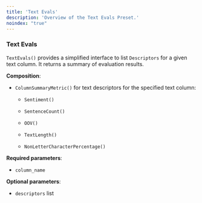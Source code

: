```yaml
---
title: 'Text Evals'
description: 'Overview of the Text Evals Preset.'
noindex: "true"
---
```


### Text Evals

`TextEvals()` provides a simplified interface to list `Descriptors` for a given text column. It returns a summary of evaluation results.

**Composition**:

* `ColumnSummaryMetric()` for text descriptors for the specified text column:

  * `Sentiment()`

  * `SentenceCount()`

  * `OOV()`

  * `TextLength()`

  * `NonLetterCharacterPercentage()`

**Required parameters**:

* `column_name`

**Optional parameters**:

* `descriptors` list